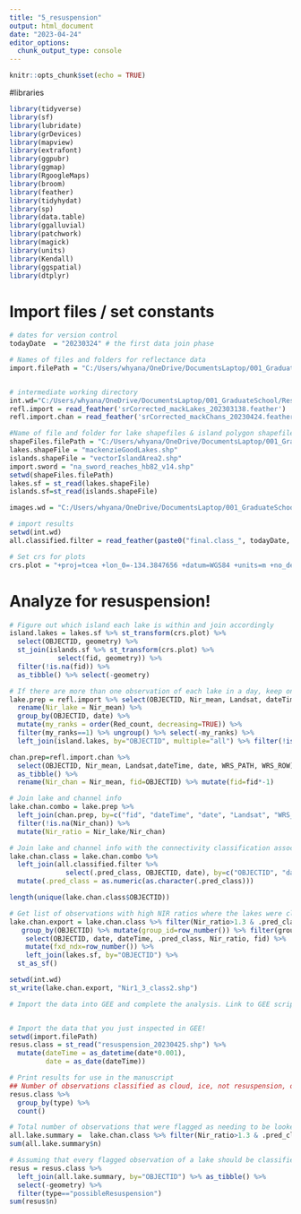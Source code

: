 ```yaml
---
title: "5_resuspension"
output: html_document
date: "2023-04-24"
editor_options: 
  chunk_output_type: console
---
```


```r
knitr::opts_chunk$set(echo = TRUE)
```

#libraries
```r
library(tidyverse)
library(sf)
library(lubridate)
library(grDevices)
library(mapview)
library(extrafont)
library(ggpubr)
library(ggmap)
library(RgoogleMaps)
library(broom)
library(feather)
library(tidyhydat)
library(sp)
library(data.table)
library(ggalluvial)
library(patchwork)
library(magick)
library(units)
library(Kendall)
library(ggspatial)
library(dtplyr)
```

# Import files / set constants
```r
# dates for version control
todayDate  = "20230324" # the first data join phase

# Names of files and folders for reflectance data
import.filePath = "C:/Users/whyana/OneDrive/DocumentsLaptop/001_GraduateSchool/Research/Connectivity/Mackenzie/Data/GEE Downloads"


# intermediate working directory
int.wd="C:/Users/whyana/OneDrive/DocumentsLaptop/001_GraduateSchool/Research/Connectivity/Mackenzie/Data/intermediaryDownloads"
refl.import = read_feather('srCorrected_mackLakes_202303138.feather')
refl.import.chan = read_feather('srCorrected_mackChans_20230424.feather')

#Name of file and folder for lake shapefiles & island polygon shapefiles
shapeFiles.filePath = "C:/Users/whyana/OneDrive/DocumentsLaptop/001_GraduateSchool/Research/Connectivity/Mackenzie/Data/shapeFiles"
lakes.shapeFile = "mackenzieGoodLakes.shp"
islands.shapeFile = "vectorIslandArea2.shp"
import.sword = "na_sword_reaches_hb82_v14.shp"
setwd(shapeFiles.filePath)
lakes.sf = st_read(lakes.shapeFile)
islands.sf=st_read(islands.shapeFile)

images.wd = "C:/Users/whyana/OneDrive/DocumentsLaptop/001_GraduateSchool/Research/Connectivity/Mackenzie/images"

# import results
setwd(int.wd)
all.classified.filter = read_feather(paste0("final.class_", todayDate, ".feather")) 

# Set crs for plots
crs.plot = "+proj=tcea +lon_0=-134.3847656 +datum=WGS84 +units=m +no_defs"
```


# Analyze for resuspension!
```r
# Figure out which island each lake is within and join accordingly
island.lakes = lakes.sf %>% st_transform(crs.plot) %>% 
  select(OBJECTID, geometry) %>% 
  st_join(islands.sf %>% st_transform(crs.plot) %>% 
            select(fid, geometry)) %>% 
  filter(!is.na(fid)) %>% 
  as_tibble() %>% select(-geometry)

# If there are more than one observation of each lake in a day, keep only the one with the most pixels. 
lake.prep = refl.import %>% select(OBJECTID, Nir_mean, Landsat, dateTime, date, WRS_PATH, WRS_ROW, Red_count) %>%
  rename(Nir_lake = Nir_mean) %>% 
  group_by(OBJECTID, date) %>%  
  mutate(my_ranks = order(Red_count, decreasing=TRUE)) %>% 
  filter(my_ranks==1) %>% ungroup() %>% select(-my_ranks) %>% 
  left_join(island.lakes, by="OBJECTID", multiple="all") %>% filter(!is.na(fid))

chan.prep=refl.import.chan %>% 
  select(OBJECTID, Nir_mean, Landsat,dateTime, date, WRS_PATH, WRS_ROW) %>%
  as_tibble() %>% 
  rename(Nir_chan = Nir_mean, fid=OBJECTID) %>% mutate(fid=fid*-1)

# Join lake and channel info 
lake.chan.combo = lake.prep %>% 
  left_join(chan.prep, by=c("fid", "dateTime", "date", "Landsat", "WRS_PATH", "WRS_ROW")) %>% 
  filter(!is.na(Nir_chan)) %>% 
  mutate(Nir_ratio = Nir_lake/Nir_chan)

# Join lake and channel info with the connectivity classification associated with the observation
lake.chan.class = lake.chan.combo %>% 
  left_join(all.classified.filter %>% 
              select(.pred_class, OBJECTID, date), by=c("OBJECTID", "date")) %>% 
  mutate(.pred_class = as.numeric(as.character(.pred_class)))

length(unique(lake.chan.class$OBJECTID))

# Get list of observations with high NIR ratios where the lakes were classified as high connectivity (class 2). Keep only one observation for each lake. Export these observations for import into a GEE script for visual inspection  
lake.chan.export = lake.chan.class %>% filter(Nir_ratio>1.3 & .pred_class==2) %>% 
   group_by(OBJECTID) %>% mutate(group_id=row_number()) %>% filter(group_id==1) %>% ungroup() %>% 
    select(OBJECTID, date, dateTime, .pred_class, Nir_ratio, fid) %>%
    mutate(fxd_ndx=row_number()) %>% 
    left_join(lakes.sf, by="OBJECTID") %>% 
  st_as_sf()

setwd(int.wd)
st_write(lake.chan.export, "Nir1_3_class2.shp")

# Import the data into GEE and complete the analysis. Link to GEE script here: https://code.earthengine.google.com/b2a63a5cd472a802a08c1a5d794fbf85


# Import the data that you just inspected in GEE! 
setwd(import.filePath)
resus.class = st_read("resuspension_20230425.shp") %>% 
  mutate(dateTime = as_datetime(date*0.001),
         date = as_date(dateTime))

# Print results for use in the manuscript
## Number of observations classified as cloud, ice, not resuspension, or possible resuspension
resus.class %>% 
  group_by(type) %>% 
  count()

# Total number of observations that were flagged as needing to be looked at for resuspension
all.lake.summary =  lake.chan.class %>% filter(Nir_ratio>1.3 & .pred_class==2) %>% group_by(OBJECTID) %>% count() %>% ungroup()
sum(all.lake.summary$n)

# Assuming that every flagged observation of a lake should be classified the same way with regaurds to resuspension, calculate the number of total resuspension observations you'd expect
resus = resus.class %>% 
  left_join(all.lake.summary, by="OBJECTID") %>% as_tibble() %>% 
  select(-geometry) %>% 
  filter(type=="possibleResuspension")
sum(resus$n)
```

